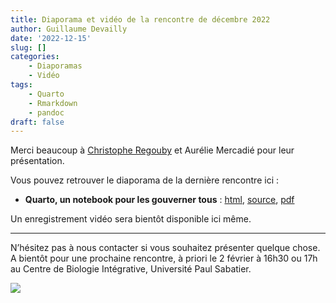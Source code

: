 ```yaml
---
title: Diaporama et vidéo de la rencontre de décembre 2022
author: Guillaume Devailly
date: '2022-12-15'
slug: []
categories:
    - Diaporamas
    - Vidéo
tags:
    - Quarto
    - Rmarkdown
    - pandoc
draft: false
---
```


Merci beaucoup à [Christophe Regouby](https://github.com/cregouby) et Aurélie Mercadié pour leur présentation.

Vous pouvez retrouver le diaporama de la dernière rencontre ici :

- **Quarto, un notebook pour les gouverner tous** :
[html](https://camembr.quarto.pub/hello-quarto/#/hello-quarto-title),
[source](https://github.com/CamembR/quarto_meetup),
[pdf](https://r-toulouse.netlify.app/diapos/2022_12_14_quarto.pdf)


Un enregistrement vidéo sera bientôt disponible ici même.

---

N'hésitez pas à nous contacter si vous souhaitez présenter quelque chose.
A bientôt pour une prochaine rencontre, à priori le 2 février à 16h30 ou 17h au Centre de Biologie Intégrative, Université Paul Sabatier.

![](/img/logo.svg)
